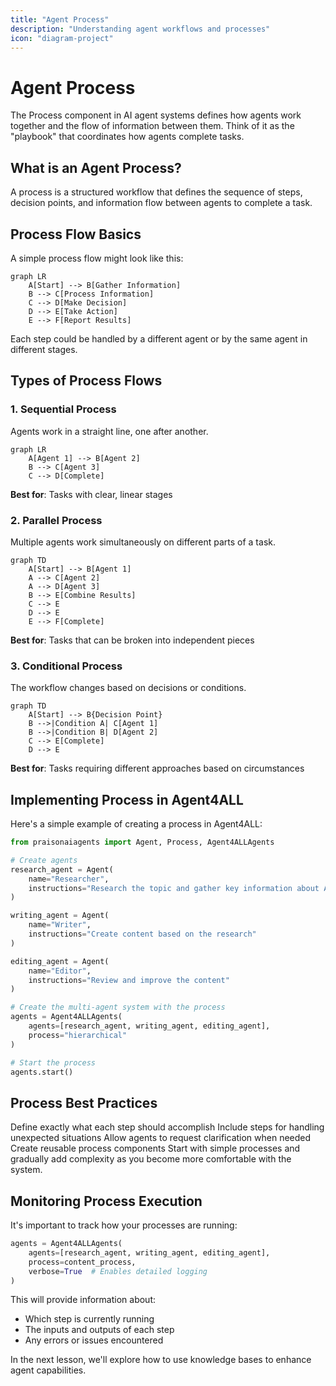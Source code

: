 ```yaml
---
title: "Agent Process"
description: "Understanding agent workflows and processes"
icon: "diagram-project"
---
```


# Agent Process

The Process component in AI agent systems defines how agents work together and the flow of information between them. Think of it as the "playbook" that coordinates how agents complete tasks.

## What is an Agent Process?

<CardGroup cols={1}>
  <Card title="Definition" icon="route">
    A process is a structured workflow that defines the sequence of steps, decision points, and information flow between agents to complete a task.
  </Card>
</CardGroup>

## Process Flow Basics

A simple process flow might look like this:

```mermaid
graph LR
    A[Start] --> B[Gather Information]
    B --> C[Process Information]
    C --> D[Make Decision]
    D --> E[Take Action]
    E --> F[Report Results]
```

Each step could be handled by a different agent or by the same agent in different stages.

## Types of Process Flows

### 1. Sequential Process

Agents work in a straight line, one after another.

```mermaid
graph LR
    A[Agent 1] --> B[Agent 2]
    B --> C[Agent 3]
    C --> D[Complete]
```

**Best for**: Tasks with clear, linear stages

### 2. Parallel Process

Multiple agents work simultaneously on different parts of a task.

```mermaid
graph TD
    A[Start] --> B[Agent 1]
    A --> C[Agent 2]
    A --> D[Agent 3]
    B --> E[Combine Results]
    C --> E
    D --> E
    E --> F[Complete]
```

**Best for**: Tasks that can be broken into independent pieces

### 3. Conditional Process

The workflow changes based on decisions or conditions.

```mermaid
graph TD
    A[Start] --> B{Decision Point}
    B -->|Condition A| C[Agent 1]
    B -->|Condition B| D[Agent 2]
    C --> E[Complete]
    D --> E
```

**Best for**: Tasks requiring different approaches based on circumstances

## Implementing Process in Agent4ALL

Here's a simple example of creating a process in Agent4ALL:

```python
from praisonaiagents import Agent, Process, Agent4ALLAgents

# Create agents
research_agent = Agent(
    name="Researcher",
    instructions="Research the topic and gather key information about AI"
)

writing_agent = Agent(
    name="Writer",
    instructions="Create content based on the research"
)

editing_agent = Agent(
    name="Editor",
    instructions="Review and improve the content"
)

# Create the multi-agent system with the process
agents = Agent4ALLAgents(
    agents=[research_agent, writing_agent, editing_agent],
    process="hierarchical"
)

# Start the process
agents.start()
```

## Process Best Practices

<CardGroup cols={2}>
  <Card title="Clear Step Definitions" icon="list-check">
    Define exactly what each step should accomplish
  </Card>
  <Card title="Error Handling" icon="bug">
    Include steps for handling unexpected situations
  </Card>
  <Card title="Feedback Loops" icon="repeat">
    Allow agents to request clarification when needed
  </Card>
  <Card title="Modular Design" icon="cubes">
    Create reusable process components
  </Card>
</CardGroup>

<Tip>
Start with simple processes and gradually add complexity as you become more comfortable with the system.
</Tip>

## Monitoring Process Execution

It's important to track how your processes are running:

```python
agents = Agent4ALLAgents(
    agents=[research_agent, writing_agent, editing_agent],
    process=content_process,
    verbose=True  # Enables detailed logging
)
```

This will provide information about:
- Which step is currently running
- The inputs and outputs of each step
- Any errors or issues encountered

In the next lesson, we'll explore how to use knowledge bases to enhance agent capabilities.
